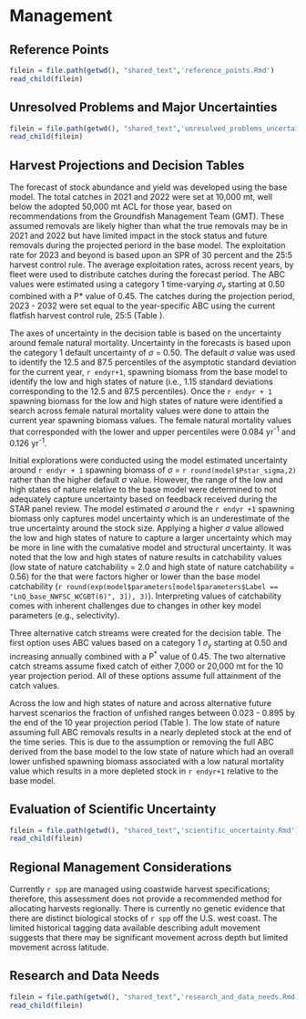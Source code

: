 # Management 

## Reference Points

```r
filein = file.path(getwd(), "shared_text",'reference_points.Rmd')
read_child(filein)
```

## Unresolved Problems and Major Uncertainties

```r
filein = file.path(getwd(), "shared_text",'unresolved_problems_uncertainties.Rmd')
read_child(filein)
```

## Harvest Projections and Decision Tables

The forecast of stock abundance and yield was developed using the base model. The total catches in 2021 and 2022 were set at 10,000 mt, well below the adopted 50,000 mt ACL for those year, based on recommendations from the Groundfish Management Team (GMT). These assumed removals are likely higher than what the true removals may be in 2021 and 2022 but have limited impact in the stock status and future removals during the projected periord in the base model. The exploitation rate for 2023 and beyond is based upon an SPR of 30 percent and the 25:5 harvest control rule. The average exploitation rates, across recent years, by fleet were used to distribute catches during the forecast period. The ABC values were estimated using a category 1 time-varying $\sigma_y$ starting at 0.50 combined with a P* value of 0.45. The catches during the projection period, 2023 - 2032 were set equal to the year-specific ABC using the current flatfish harvest control rule, 25:5 (Table \ref{tab:es-project}). 

The axes of uncertainty  in the decision table is based on the uncertainty around female natural mortality. Uncertainty in the forecasts is based upon the category 1 default uncertainty of $\sigma$ = 0.50. The default $\sigma$ value was used to identify the 12.5 and 87.5 percentiles of the asymptotic standard deviation for the current year, `r endyr+1`, spawning biomass from the base model to identify the low and high states of nature (i.e., 1.15 standard deviations corresponding to the 12.5 and 87.5 percentiles). Once the `r endyr + 1` spawning biomass for the low and high states of nature were identified a search across female natural mortality values were done to attain the current year spawning biomass values. The female natural mortality values that corresponded with the lower and upper percentiles were 0.084 yr^-1^ and 0.126 yr^-1^. 

Initial explorations were conducted using the model estimated uncertainty around `r endyr + 1` spawning biomass of $\sigma$ = `r round(model$Pstar_sigma,2)` rather than the higher default $\sigma$ value.  However, the range of the low and high states of nature relative to the base model were determined to not adequately capture uncertainty based on feedback received during the STAR panel review. The model estimated $\sigma$ around the `r endyr +1` spawning biomass only captures model uncertainty which is an underestimate of the true uncertainty around the stock size. Applying a higher $\sigma$ value allowed the low and high states of nature to capture a larger uncertainty which may be more in line with the cumalative model and structural uncertainty. It was noted that the low and high states of nature results in catchability values (low state of nature catchability = 2.0 and high state of nature catchability = 0.56) for the \gls{s-wcgbt} that were factors higher or lower than the base model catchability (`r round(exp(model$parameters[model$parameters$Label == "LnQ_base_NWFSC_WCGBT(6)", 3]), 3)`). Interpreting values of catchability comes with inherent challenges due to changes in other key model parameters (e.g., selectivity). 

Three alternative catch streams were created for the decision table. The first option uses ABC values based on a category 1 $\sigma_y$ starting at 0.50 and increasing annually combined with a P$^*$ value of 0.45. The two alternative catch streams assume fixed catch of either 7,000 or 20,000 mt for the 10 year projection period. All of these options assume full attainment of the catch values.  

Across the low and high states of nature and across alternative future harvest scenarios the fraction of unfished ranges between 0.023 - 0.895 by the end of the 10 year projection period (Table \ref{tab:dec-tab}). The low state of nature assuming full ABC removals results in a nearly depleted stock at the end of the time series.  This is due to the assumption or removing the full ABC derived from the base model to the low state of nature which had an overall lower unfished spawning biomass associated with a low natural mortality value which results in a more depleted stock in `r endyr+1` relative to the base model. 


## Evaluation of Scientific Uncertainty

```r
filein = file.path(getwd(), "shared_text",'scientific_uncertainty.Rmd')
read_child(filein)
```

## Regional Management Considerations

Currently `r spp` are managed using coastwide harvest specifications; therefore, this assessment does not provide a recommended method for allocating harvests regionally. There is currently no genetic evidence that there are distinct biological stocks of `r spp` off the U.S. west coast. The limited historical tagging data available describing adult movement suggests that there may be significant movement across depth but limited movement across latitude.

## Research and Data Needs

```r
filein = file.path(getwd(), "shared_text",'research_and_data_needs.Rmd')
read_child(filein)
```